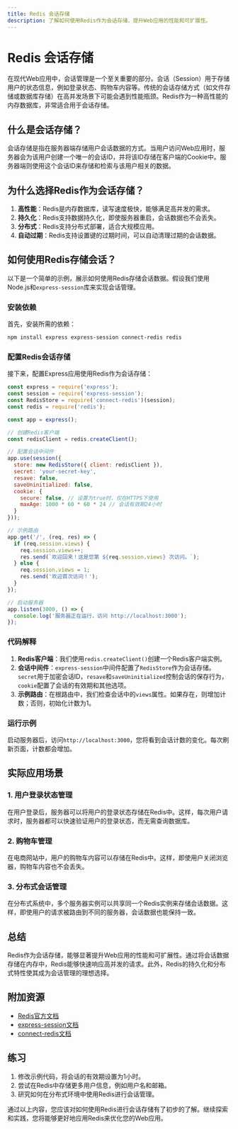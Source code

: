 ```yaml
---
title: Redis 会话存储
description: 了解如何使用Redis作为会话存储，提升Web应用的性能和可扩展性。
---
```


# Redis 会话存储

在现代Web应用中，会话管理是一个至关重要的部分。会话（Session）用于存储用户的状态信息，例如登录状态、购物车内容等。传统的会话存储方式（如文件存储或数据库存储）在高并发场景下可能会遇到性能瓶颈。Redis作为一种高性能的内存数据库，非常适合用于会话存储。

## 什么是会话存储？

会话存储是指在服务器端存储用户会话数据的方式。当用户访问Web应用时，服务器会为该用户创建一个唯一的会话ID，并将该ID存储在客户端的Cookie中。服务器端则使用这个会话ID来存储和检索与该用户相关的数据。

## 为什么选择Redis作为会话存储？

1. **高性能**：Redis是内存数据库，读写速度极快，能够满足高并发的需求。
2. **持久化**：Redis支持数据持久化，即使服务器重启，会话数据也不会丢失。
3. **分布式**：Redis支持分布式部署，适合大规模应用。
4. **自动过期**：Redis支持设置键的过期时间，可以自动清理过期的会话数据。

## 如何使用Redis存储会话？

以下是一个简单的示例，展示如何使用Redis存储会话数据。假设我们使用Node.js和`express-session`库来实现会话管理。

### 安装依赖

首先，安装所需的依赖：

```bash
npm install express express-session connect-redis redis
```

### 配置Redis会话存储

接下来，配置Express应用使用Redis作为会话存储：

```javascript
const express = require('express');
const session = require('express-session');
const RedisStore = require('connect-redis')(session);
const redis = require('redis');

const app = express();

// 创建Redis客户端
const redisClient = redis.createClient();

// 配置会话中间件
app.use(session({
  store: new RedisStore({ client: redisClient }),
  secret: 'your-secret-key',
  resave: false,
  saveUninitialized: false,
  cookie: {
    secure: false, // 设置为true时，仅在HTTPS下使用
    maxAge: 1000 * 60 * 60 * 24 // 会话有效期24小时
  }
}));

// 示例路由
app.get('/', (req, res) => {
  if (req.session.views) {
    req.session.views++;
    res.send(`欢迎回来！这是您第 ${req.session.views} 次访问。`);
  } else {
    req.session.views = 1;
    res.send('欢迎首次访问！');
  }
});

// 启动服务器
app.listen(3000, () => {
  console.log('服务器正在运行，访问 http://localhost:3000');
});
```

### 代码解释

1. **Redis客户端**：我们使用`redis.createClient()`创建一个Redis客户端实例。
2. **会话中间件**：`express-session`中间件配置了`RedisStore`作为会话存储。`secret`用于加密会话ID，`resave`和`saveUninitialized`控制会话的保存行为，`cookie`配置了会话的有效期和其他选项。
3. **示例路由**：在根路由中，我们检查会话中的`views`属性。如果存在，则增加计数；否则，初始化计数为1。

### 运行示例

启动服务器后，访问`http://localhost:3000`，您将看到会话计数的变化。每次刷新页面，计数都会增加。

## 实际应用场景

### 1. 用户登录状态管理

在用户登录后，服务器可以将用户的登录状态存储在Redis中。这样，每次用户请求时，服务器都可以快速验证用户的登录状态，而无需查询数据库。

### 2. 购物车管理

在电商网站中，用户的购物车内容可以存储在Redis中。这样，即使用户关闭浏览器，购物车内容也不会丢失。

### 3. 分布式会话管理

在分布式系统中，多个服务器实例可以共享同一个Redis实例来存储会话数据。这样，即使用户的请求被路由到不同的服务器，会话数据也能保持一致。

## 总结

Redis作为会话存储，能够显著提升Web应用的性能和可扩展性。通过将会话数据存储在内存中，Redis能够快速响应高并发的请求。此外，Redis的持久化和分布式特性使其成为会话管理的理想选择。

## 附加资源

- [Redis官方文档](https://redis.io/documentation)
- [express-session文档](https://github.com/expressjs/session)
- [connect-redis文档](https://github.com/tj/connect-redis)

## 练习

1. 修改示例代码，将会话的有效期设置为1小时。
2. 尝试在Redis中存储更多用户信息，例如用户名和邮箱。
3. 研究如何在分布式环境中使用Redis进行会话管理。

通过以上内容，您应该对如何使用Redis进行会话存储有了初步的了解。继续探索和实践，您将能够更好地应用Redis来优化您的Web应用。
